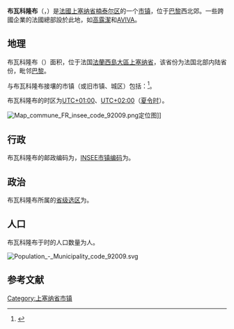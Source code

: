{{noteTA|G1=法国地名}}
{{Infobox French commune
| name                  = 布瓦科隆布
| native name           = Bois-Colombes
| arrondissement        = [[楠泰尔区|楠泰尔区]]
}}
'''布瓦科隆布'''（{{lang-fr|Bois-Colombes}}，{{IPA-fr|bwa kɔlɔ̃b|-|Fr-Bois-Colombes.ogg}}）是[[法國|法國]][[上塞纳省|上塞纳省]][[楠泰尔区|楠泰尔区]]的一个[[市镇_(法国)|市镇]]，位于[[巴黎|巴黎]]西北郊。一些跨國企業的法國總部設於此地，如[[高露洁-棕榄|高露潔]]和[[英傑華集團|AVIVA]]。

== 地理 ==
布瓦科隆布（{{wikidata|property|linked|P625}}）面积{{wikidata|properties|P2046}}，位于法国[[法蘭西島大區|法蘭西島大區]][[上塞纳省|上塞纳省]]，该省份为法国北部内陆省份，毗邻[[巴黎|巴黎]]。

与布瓦科隆布接壤的市镇（或旧市镇、城区）包括：{{Wikidata|properties|linked|P47}}<ref name="geo">{{Cite web|url=https://www.geoportail.gouv.fr/carte|title=Carte|accessdate=2020-03-22|author=Géoportail|language=fr|publisher=Géoportail|archive-date=2017-01-29|archive-url=https://web.archive.org/web/20170129154129/https://www.geoportail.gouv.fr/carte/|dead-url=no}}</ref>。

布瓦科隆布的时区为[[UTC+01:00|UTC+01:00]]、[[UTC+02:00|UTC+02:00]]（[[夏时制|夏令时]]）。

[[File:Map_commune_FR_insee_code_92009.png|thumb]]定位图]]{{Clear|left}}
== 行政 ==
布瓦科隆布的邮政编码为{{wikidata|properties|P281}}，[[法国国家统计与经济研究所|INSEE市镇编码]]为{{wikidata|properties|P374}}。

== 政治 ==
布瓦科隆布所属的[[縣_(法國)|省级选区]]为{{WikidataLink|{{wikidata|properties|raw|best||P7938}}}}。

== 人口 ==
布瓦科隆布于{{wikidata|qualifier|P1082|P585}}时的人口数量为{{wikidata|property|raw|P1082}}人。

[[File:Population_-_Municipality_code_92009.svg|thumb]]{{Clear|left}}
== 参考文献 ==
{{Reflist}}

{{上塞納省市鎮}}
{{Authority control}}
[[Category:上塞纳省市镇|Category:上塞纳省市镇]]